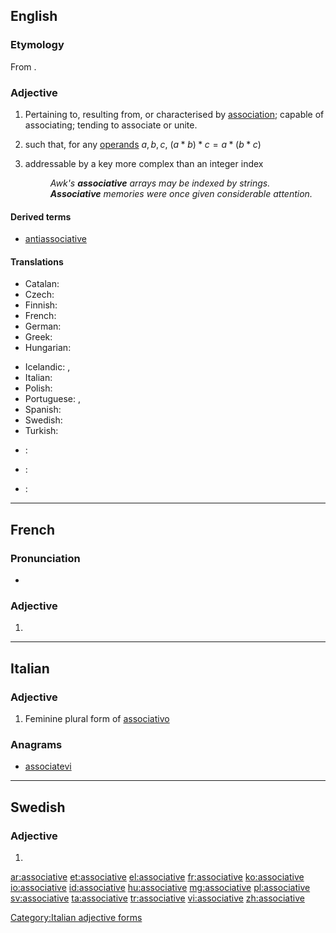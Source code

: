 ==English==

===Etymology===
From {{suffix|associate|ive}}.

===Adjective===
{{en-adj}}

# Pertaining to, resulting from, or characterised by [[association]]; capable of associating; tending to associate or unite.
# {{context|algebra|of an operator <math> * </math>|lang=en}} such that, for any [[operand]]s <math> a, b, c </math>, <math> (a * b) * c = a * (b * c) </math>
# {{context|computing|lang=en}} addressable by a key more complex than an integer index
#: ''Awk's '''associative''' arrays may be indexed by strings.''
#: '''''Associative''' memories were once given considerable attention.''

====Derived terms====
* [[antiassociative]]

====Translations====
{{trans-top|algebraic property of an operator}}
* Catalan: {{t|ca|associatiu}}
* Czech: {{t|cs|asociativní}}
* Finnish: {{t|fi|assosiatiivinen}}
* French: {{t+|fr|associatif}}
* German: {{t+|de|assoziativ}}
* Greek: {{t+|el|προσεταιριστικός}}
* Hungarian: {{t+|hu|asszociatív}}
{{trans-mid}}
* Icelandic: {{t|is|tenginn|m}}, {{t|is|tengi-}}
* Italian: {{t|it|associativo}}
* Polish: {{t|pl|łączny}}
* Portuguese: {{t|pt|associativo|m}}, {{t|pt|associativa|f}}
* Spanish: {{t|es|asociativo}}
* Swedish: {{t+|sv|associativ}}
* Turkish: {{t|tr|birleşmeli}}
{{trans-bottom}}

{{checktrans-top}}
* {{ttbc|ar}}: {{t|ar|تجميعية}}
* {{ttbc|fr}}: {{t+|fr|associatif}}
* {{ttbc|es}}: {{t|es|asociativo}}
{{trans-bottom}}

----

==French==

===Pronunciation===
* {{IPA|/a.sɔ.sja.tiv/|lang=fr}}

===Adjective===
{{fr-adj-form}}

# {{feminine of|associatif|lang=fr}}

----

==Italian==

===Adjective===
{{head|it}} {{f}}

# Feminine plural form of [[associativo]]

===Anagrams===
* [[associatevi#Italian|associatevi]]

[[Category:Italian adjective forms]]

----

==Swedish==

===Adjective===
{{head|sv|adjective form}}

# {{sv-adj-form-abs-def-m|associativ}}

[[ar:associative]]
[[et:associative]]
[[el:associative]]
[[fr:associative]]
[[ko:associative]]
[[io:associative]]
[[id:associative]]
[[hu:associative]]
[[mg:associative]]
[[pl:associative]]
[[sv:associative]]
[[ta:associative]]
[[tr:associative]]
[[vi:associative]]
[[zh:associative]]